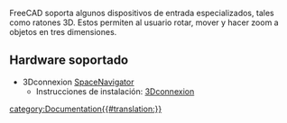 <languages/>
FreeCAD soporta algunos dispositivos de entrada especializados, tales como ratones 3D. Estos permiten al usuario rotar, mover y hacer zoom a objetos en tres dimensiones.

<span id="Supported_hardware"></span>
==Hardware soportado==

<div class="mw-translate-fuzzy">
*3Dconnexion [http://www.3dconnexion.com/products/spacenavigator.html SpaceNavigator]
**Instrucciones de instalación: [[3Dconnexion input devices/es|3Dconnexion]]
</div>

[[category:Documentation{{#translation:}}]]